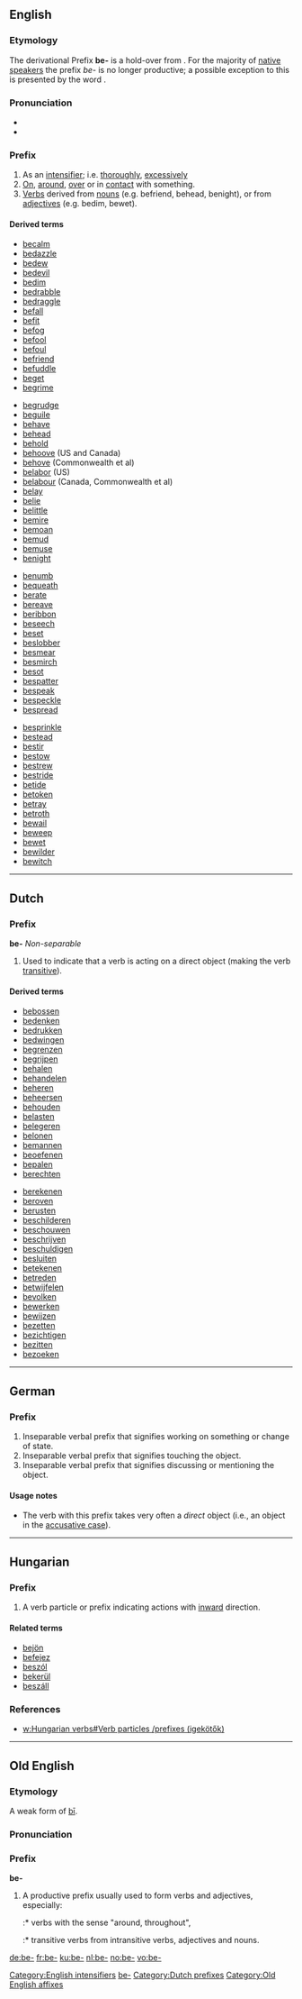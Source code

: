 {{see|Appendix:Variations of "be"}}
==English==

===Etymology===
The derivational Prefix '''be-''' is a hold-over from {{etyl|ang}} {{term|be-|lang=ang}}. For the majority of [[native speaker]]s the prefix ''be-'' is no longer productive; a possible exception to this is presented by the word {{term|besmitten}}.

===Pronunciation===
* {{IPA|/bɪ/|/bi/}}
* {{SAMPA|/bI/|/bi/}}

===Prefix===
{{infl|en|prefix|cat=prefixes}}

# As an [[intensifier]]; i.e. [[thoroughly]], [[excessively]]
# [[on|On]], [[around]], [[over]] or in [[contact]] with something.
# [[verb|Verbs]] derived from [[nouns]] (e.g. befriend, behead, benight), or from [[adjectives]] (e.g. bedim, bewet).

====Derived terms====
{{rel-top4|terms derived from be-}}
* [[becalm]]
* [[bedazzle]]
* [[bedew]]
* [[bedevil]]
* [[bedim]]
* [[bedrabble]]
* [[bedraggle]]
* [[befall]]
* [[befit]]
* [[befog]]
* [[befool]]
* [[befoul]]
* [[befriend]]
* [[befuddle]]
* [[beget]]
* [[begrime]]
{{rel-mid4}}
* [[begrudge]]
* [[beguile]]
* [[behave]]
* [[behead]]
* [[behold]]
* [[behoove]] (US and Canada)
* [[behove]] (Commonwealth et al)
* [[belabor]] (US)
* [[belabour]] (Canada, Commonwealth et al)
* [[belay]]
* [[belie]]
* [[belittle]]
* [[bemire]]
* [[bemoan]]
* [[bemud]]
* [[bemuse]]
* [[benight]]
{{rel-mid4}}
* [[benumb]]
* [[bequeath]]
* [[berate]]
* [[bereave]]
* [[beribbon]]
* [[beseech]]
* [[beset]]
* [[beslobber]]
* [[besmear]]
* [[besmirch]]
* [[besot]]
* [[bespatter]]
* [[bespeak]]
* [[bespeckle]]
* [[bespread]]
{{rel-mid4}}
* [[besprinkle]]
* [[bestead]]
* [[bestir]]
* [[bestow]]
* [[bestrew]]
* [[bestride]]
* [[betide]]
* [[betoken]]
* [[betray]]
* [[betroth]]
* [[bewail]]
* [[beweep]]
* [[bewet]]
* [[bewilder]]
* [[bewitch]]
{{rel-bottom}}

[[Category:English intensifiers]]
[[Category:English prefixes|be-]]

----

==Dutch==

===Prefix===
'''be-'''  ''Non-separable''

# Used to indicate that a verb is acting on a direct object (making the verb [[transitive]]).

====Derived terms====
{{top4}}
* [[bebossen]]
* [[bedenken]]
* [[bedrukken]]
* [[bedwingen]]
* [[begrenzen]]
* [[begrijpen]]
* [[behalen]]
* [[behandelen]]
* [[beheren]]
* [[beheersen]]
* [[behouden]]
* [[belasten]]
* [[belegeren]]
* [[belonen]]
* [[bemannen]]
* [[beoefenen]]
* [[bepalen]]
* [[berechten]]
{{mid4}}
* [[berekenen]]
* [[beroven]]
* [[berusten]]
* [[beschilderen]]
* [[beschouwen]]
* [[beschrijven]]
* [[beschuldigen]]
* [[besluiten]]
* [[betekenen]]
* [[betreden]]
* [[betwijfelen]]
* [[bevolken]]
* [[bewerken]]
* [[bewijzen]]
* [[bezetten]]
* [[bezichtigen]]
* [[bezitten]]
* [[bezoeken]]
{{bottom}}

[[Category:Dutch prefixes]]

----

==German==

===Prefix===
{{de-pref}}

# Inseparable verbal prefix that signifies working on something or change of state.
# Inseparable verbal prefix that signifies touching the object.
# Inseparable verbal prefix that signifies discussing or mentioning the object.

====Usage notes====
*The verb with this prefix takes very often a ''direct'' object (i.e., an object in the [[accusative case]]).

----

==Hungarian==

===Prefix===
{{infl|hu|prefix|cat=prefixes}}

# A verb particle or prefix indicating actions with [[inward]] direction.

====Related terms====
* [[bejön]]
* [[befejez]]
* [[beszól]]
* [[bekerül]]
* [[beszáll]]

===References===
*[[w:Hungarian verbs#Verb particles /prefixes (igekötők)]]

----

==Old English==

===Etymology===
A weak form of [[bi|bī]].

===Pronunciation===
{{IPA|/be/}}

===Prefix===
'''be-'''

# A productive prefix usually used to form verbs and adjectives, especially:
#:* verbs with the sense "around, throughout",
#:* transitive verbs from intransitive verbs, adjectives and nouns.

[[Category:Old English affixes]]

[[de:be-]]
[[fr:be-]]
[[ku:be-]]
[[nl:be-]]
[[no:be-]]
[[vo:be-]]